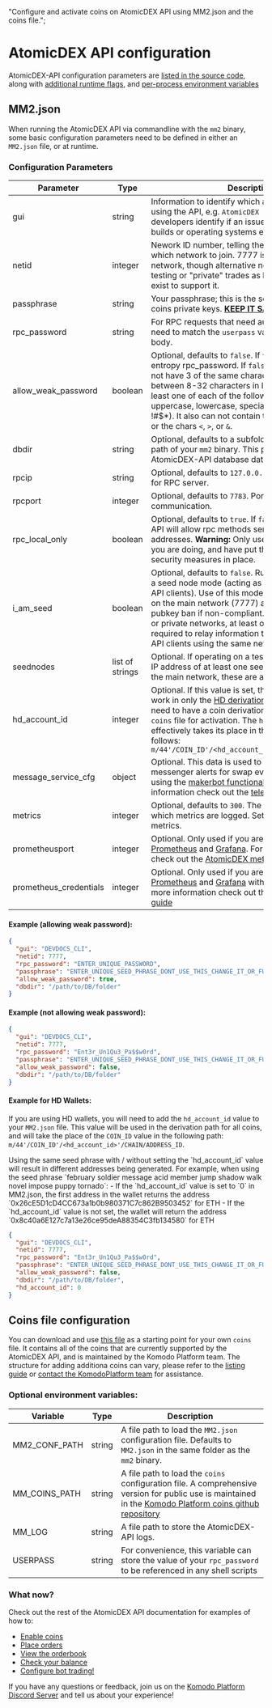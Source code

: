   "Configure and activate coins on AtomicDEX API using MM2.json and the coins file.";

# AtomicDEX API configuration

AtomicDEX-API configuration parameters are [listed in the source code](https://github.com/KomodoPlatform/atomicDEX-API/blob/mm2.1/mm2src/mm2.rs#L126), along with [additional runtime flags](https://github.com/KomodoPlatform/atomicDEX-API/blob/mm2.1/mm2src/mm2.rs#L115), and [per-process environment variables](https://github.com/KomodoPlatform/atomicDEX-API/blob/mm2.1/mm2src/mm2.rs#L171)

## MM2.json

When running the AtomicDEX API via commandline with the `mm2` binary, some basic configuration parameters need to be defined in either an `MM2.json` file, or at runtime.

### Configuration Parameters

| Parameter              | Type            | Description                                                                                                                                                                                                                                                                                                                                                                                       |
| ---------------------- | --------------- | ------------------------------------------------------------------------------------------------------------------------------------------------------------------------------------------------------------------------------------------------------------------------------------------------------------------------------------------------------------------------------------------------- |
| gui                    | string          | Information to identify which app, tool or product is using the API, e.g. `AtomicDEX iOS 1.0.1`. Helps developers identify if an issue is related to specific builds or operating systems etc.                                                                                                                                                                                                    |
| netid                  | integer         | Nework ID number, telling the AtomicDEX-API which network to join. 7777 is the current main network, though alternative netids can be used for testing or "private" trades as long as seed nodes exist to support it.                                                                                                                                                                             |
| passphrase             | string          | Your passphrase; this is the source of each of your coins private keys. [**KEEP IT SAFE!**](https://www.youtube.com/watch?v=WFpxVbTqhB8)                                                                                                                                                                                                                                                          |
| rpc_password           | string          | For RPC requests that need authentication, this will need to match the `userpass` value in the request body.                                                                                                                                                                                                                                                                                      |
| allow_weak_password    | boolean         | Optional, defaults to `false`. If `true`, will allow low entropy rpc_password. If `false` rpc_password must not have 3 of the same characters in a row, must be between 8-32 characters in length, must contain at least one of each of the following: numeric, uppercase, lowercase, special character (e.g. !#$\*). It also can not contain the word "password", or the chars `<`, `>`, or `&`. |
| dbdir                  | string          | Optional, defaults to a subfolder named `DB` in the path of your `mm2` binary. This path will store the AtomicDEX-API database data.                                                                                                                                                                                                                                                              |
| rpcip                  | string          | Optional, defaults to `127.0.0.1`. IP address to bind to for RPC server.                                                                                                                                                                                                                                                                                                                          |
| rpcport                | integer         | Optional, defaults to `7783`. Port to use for RPC communication.                                                                                                                                                                                                                                                                                                                                  |
| rpc_local_only         | boolean         | Optional, defaults to `true`. If `false` the AtomicDEX API will allow rpc methods sent from external IP addresses. **Warning:** Only use this if you know what you are doing, and have put the appropriate security measures in place.                                                                                                                                                            |
| i_am_seed              | boolean         | Optional, defaults to `false`. Runs AtomicDEX API as a seed node mode (acting as a relay for AtomicDEX API clients). Use of this mode is not reccomended on the main network (7777) as it could result in a pubkey ban if non-compliant. On alternative testing or private networks, at least one seed node is required to relay information to other AtomicDEX API clients using the same netID. |
| seednodes              | list of strings | Optional. If operating on a test or private netID, the IP address of at least one seed node is required (on the main network, these are already hardcoded)                                                                                                                                                                                                                                        |
| hd_account_id          | integer         | Optional. If this value is set, the AtomicDEX-API will work in only the [HD derivation mode](/atomicdex/api/v20-dev/hd_wallets_overview), and coins will need to have a coin derivation path entry in the `coins` file for activation. The `hd_account_id` value effectively takes its place in the full derivation as follows: `m/44'/COIN_ID'/<hd_account_id>'/CHAIN/ADDRESS_ID`                |
| message_service_cfg    | object          | Optional. This data is used to configure [Telegram](https://telegram.org/) messenger alerts for swap events when running using the [makerbot functionality](/atomicdex/api/v20/start_simple_market_maker_bot). For more information check out the [telegram alerts guide](/atomicdex/api/v20/telegram_alerts/)                                                                                    |
| metrics                | integer         | Optional, defaults to `300`. The interval in seconds which metrics are logged. Set to `0` to disable metrics.                                                                                                                                                                                                                                                                                     |
| prometheusport         | integer         | Optional. Only used if you are logging metrics in [Prometheus](https://prometheus.io/) and [Grafana](https://grafana.com/). For more information check out the [AtomicDEX metrics guide](/atomicdex/tutorials/atomicdex-metrics)                                                                                                                                                                  |
| prometheus_credentials | integer         | Optional. Only used if you are logging metrics in [Prometheus](https://prometheus.io/) and [Grafana](https://grafana.com/) with authentication. For more information check out the [AtomicDEX metrics guide](/atomicdex/tutorials/atomicdex-metrics)                                                                                                                                              |

#### Example (allowing weak password):

```json
{
  "gui": "DEVDOCS_CLI",
  "netid": 7777,
  "rpc_password": "ENTER_UNIQUE_PASSWORD",
  "passphrase": "ENTER_UNIQUE_SEED_PHRASE_DONT_USE_THIS_CHANGE_IT_OR_FUNDS_NOT_SAFU",
  "allow_weak_password": true,
  "dbdir": "/path/to/DB/folder"
}
```

#### Example (not allowing weak password):

```json
{
  "gui": "DEVDOCS_CLI",
  "netid": 7777,
  "rpc_password": "Ent3r_Un1Qu3_Pa$$w0rd",
  "passphrase": "ENTER_UNIQUE_SEED_PHRASE_DONT_USE_THIS_CHANGE_IT_OR_FUNDS_NOT_SAFU",
  "allow_weak_password": false,
  "dbdir": "/path/to/DB/folder"
}
```

#### Example for HD Wallets:

If you are using HD wallets, you will need to add the `hd_account_id` value to your `MM2.json` file. This value will be used in the derivation path for all coins, and will take the place of the `COIN_ID` value in the following path: `m/44'/COIN_ID'/<hd_account_id>'/CHAIN/ADDRESS_ID`.

<Note>
  Using the same seed phrase with / without setting the `hd_account_id` value
  will result in different addresses being generated. For example, when using
  the seed phrase `february soldier message acid member jump shadow walk novel
  impose puppy tornado`: - If the `hd_account_id` value is set to `0` in
  MM2.json, the first address in the wallet returns the address
  `0x26cE5D1cD4CC673a1b0b980371C7c862B9503452` for ETH - If the `hd_account_id`
  value is not set, the wallet will return the address
  `0x8c40a6E127c7a13e26ce95deA88354C3fb134580` for ETH
</Note>

```json
{
  "gui": "DEVDOCS_CLI",
  "netid": 7777,
  "rpc_password": "Ent3r_Un1Qu3_Pa$$w0rd",
  "passphrase": "ENTER_UNIQUE_SEED_PHRASE_DONT_USE_THIS_CHANGE_IT_OR_FUNDS_NOT_SAFU",
  "allow_weak_password": false,
  "dbdir": "/path/to/DB/folder",
  "hd_account_id": 0
}
```

## Coins file configuration

You can download and use [this file](https://github.com/KomodoPlatform/coins/blob/master/coins) as a starting point for your own `coins` file. It contains all of the coins that are currently supported by the AtomicDEX API, and is maintained by the Komodo Platform team.
The structure for adding additiona coins can vary, please refer to the [listing guide](/atomicdex/tutorials/listing-a-coin-on-atomicdex) or [contact the KomodoPlatform team](https://komodoplatform.com/discord) for assistance.

### Optional environment variables:

| Variable      | Type   | Description                                                                                                                                                                                                          |
| ------------- | ------ | -------------------------------------------------------------------------------------------------------------------------------------------------------------------------------------------------------------------- |
| MM2_CONF_PATH | string | A file path to load the `MM2.json` configuration file. Defaults to `MM2.json` in the same folder as the `mm2` binary.                                                                                                |
| MM_COINS_PATH | string | A file path to load the `coins` configuration file. A comprehensive version for public use is maintained in the [Komodo Platform coins github repository](https://github.com/KomodoPlatform/coins/blob/master/coins) |
| MM_LOG        | string | A file path to store the AtomicDEX-API logs.                                                                                                                                                                         |
| USERPASS      | string | For convenience, this variable can store the value of your `rpc_password` to be referenced in any shell scripts                                                                                                      |

### What now?

Check out the rest of the AtomicDEX API documentation for examples of how to:

- [Enable coins](/atomicdex/api/legacy/coin_activation)
- [Place orders](/atomicdex/api/legacy/buy)
- [View the orderbook](/atomicdex/api/legacy/orderbook)
- [Check your balance](/atomicdex/api/legacy/my_balance)
- [Configure bot trading!](/atomicdex/api/v20/start_simple_market_maker_bot)

If you have any questions or feedback, join us on the [Komodo Platform Discord Server](https://komodoplatform.com/discord) and tell us about your experience!
